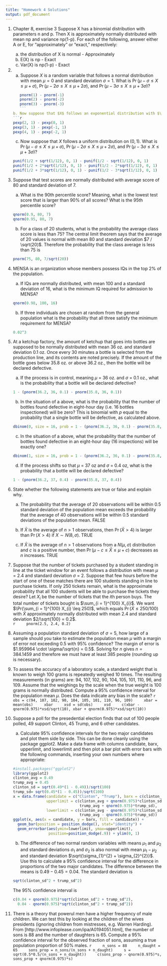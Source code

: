 ```yaml
---
title: "Homework 4 Solutions"
output: pdf_document
---
```


1. Chapter 8, exercise 3
    Suppose X has a binomial distribution with parameters n and p. Then X is approximately normally distributed with mean np and variance np(1-p). For each of the following, answer either A or E, for “approximately” or “exact,” respectively:
    (a) the distribution of X is normal - Approximately
    (b) E(X) is np - Exact
    (c) Var(X) is np(1-p) - Exact

     
2. a. Suppose $X$ is a random variable that follows a normal distribution with mean $\mu = 0$ and standard deviation $\sigma = 1$.  What is $\Pr(\mu - \sigma \leq X \leq \mu + \sigma)$, $\Pr(\mu - 2 \sigma \leq X \leq \mu + 2 \sigma)$, and $\Pr(\mu - 3 \sigma \leq X \leq \mu + 3 \sigma)$?
    ```r
    pnorm(1) - pnorm(-1)
    pnorm(2) - pnorm(-2)
    pnorm(3) - pnorm(-3)
    ```
    b. Now suppose that $X$ follows an exponential distribution with $\lambda = 1$.  What is $\Pr(\mu - \sigma \leq X \leq \mu + \sigma)$, $\Pr(\mu - 2 \sigma \leq X \leq \mu + 2 \sigma)$, and $\Pr(\mu - 3 \sigma \leq X \leq \mu + 3 \sigma)$?
    ```r
    pexp(2, 1) - pexp(0, 1)
    pexp(3, 1) - pexp(-1, 1)
    pexp(4, 1) - pexp(-2, 1)
    ```
    c.  Now suppose that $X$ follows a uniform distribution on $(0, 1)$.  What is $\Pr(\mu - \sigma \leq X \leq \mu + \sigma)$, $\Pr(\mu - 2 \sigma \leq X \leq \mu + 2 \sigma)$, and $\Pr(\mu - 3 \sigma \leq X \leq \mu + 3 \sigma)$?
    ```r
    punif(1/2 + sqrt(1/12), 0, 1) - punif(1/2 - sqrt(1/12), 0, 1)
    punif(1/2 + 2*sqrt(1/12), 0, 1) - punif(1/2 - 2*sqrt(1/12), 0, 1)
    punif(1/2 + 3*sqrt(1/12), 0, 1) - punif(1/2 - 3*sqrt(1/12), 0, 1)
    ```

    
3. Suppose that test scores are normally distributed with average score of $80$ and standard deviation of 7.  
    a. What is the $90$th percentile score?  Meaning, what is the lowest test score that is larger than $90 \%$ of all scores?  What is the $95$th percentile score?
    ```r
    qnorm(0.9, 80, 7)
    qnorm(0.95, 80, 7)
    ```
    
    b.  For a class of 20 students, what is the probability the average class score is less than $75$?
    The central limit theorem says that the average of $20$ values is normal with mean $80$ and standard deviation $7 / \sqrt(20)$.  Therefore the probability that the class average is less than 75 is 
    ```r
    pnorm(75, 80, 7/sqrt(20))
    ```
    
4. MENSA is an organization whose members possess IQs in the top $2 \%$ of the population.
    a. If IQs are normally distributed, with mean 100 and a standard deviation of 16, what is the minimum IQ required for admission to MENSA?
    ```r
    qnorm(0.98, 100, 16)
    ```
    
    b. If three individuals are chosen at random from the general population what is the probability that all three satisfy the minimum requirement for MENSA?
    ```r
    0.02^3
    ```

5. At a ketchup factory, the amount of ketchup that goes into bottles are supposed to be normally distributed with mean 36 oz. and standard deviation 0.1 oz. Once every 30 minutes a bottle is selected from the production line, and its contents are noted precisely. If the amount of the bottle goes below 35.8 oz. or above 36.2 oz., then the bottle will be declared defective.
    a. If the process is in control, meaning $\mu$ = 36 oz. and $\sigma$ = 0.1 oz., what is the probability that a bottle will be declared defective?
    ```r
    1 - (pnorm(36.2, 36, 0.1) - pnorm(35.8, 36, 0.1))
    ```
    
    b. In the situation of a above, what is the probability that the number of bottles found defective in eight-hour day (i.e. 16 bottles inspectioned) will be zero?
    This is binomial with $p$ equal to the probability that a single bottle will be defective, as calculated above.
    ```r
    dbinom(0, size = 16, prob = 1 - (pnorm(36.2, 36, 0.1) - pnorm(35.8, 36, 0.1)))
    ```
    
    c. In the situation of a above, what the probability that the number of bottles found defective in an eight-hour day (16 inspections) will be exactly one?
    ```r
    dbinom(1, size = 16, prob = 1 - (pnorm(36.2, 36, 0.1) - pnorm(35.8, 36, 0.1)))
    ```
    
    d. If the process shifts so that $\mu$ = 37 oz and $\sigma$ = 0.4 oz, what is the probability that a bottle will be declared defective?
    ```r
    1 - (pnorm(36.2, 37, 0.4) - pnorm(35.8, 37, 0.4))
    ```
    

6. State whether the following statements are true or false and explain why.
    a. The probability that the average of 20 observations will be within $0.5$ standard deviation of the population mean exceeds the probability that the average of 40 observations will be within $0.5$ standard deviations of the population mean.
    FALSE
    
    b.  If $\bar{X}$ is the average of $n > 1$ observations, then $\Pr(\bar{X} > 4)$ is larger than $\Pr(X > 4)$ if $X \sim N(8, \sigma)$.
    TRUE
    
    c. If $\bar{X}$ is the average of $n > 1$ observations from a $N(\mu, \sigma)$ distribution and $c$ is a positive number, then $\Pr(\mu - c \leq \bar{X} \leq \mu + c)$ decreases as $n$ increases.
    TRUE

7. Suppose that the number of tickets purchased by a student standing in line at the ticket window for an event follows a distribution with mean $\mu$ = 2.4 and standard deviation $\sigma$ = 2. Suppose that few hours before the start of one of these matches there are 100 students standing in line to purchase tickets. If only 250 tickets remain, what is the approximate probability that all 100 students will be able to purchase the tickets they desire?
    Let $X_{i}$ be the number of tickets that the $i$th person buys.  The total number of tickets bought is $\sum_{i = 1}^{100} X_{i}$.  We want $\Pr(\sum_{i = 1}^{100} X_{i} \leq 250)$, which equals $\Pr(\bar{X} \leq 250 / 100)$ with $\bar{X}$ approximately normally distributed with mean 2.4 and standard deviation $2/\sqrt{100} = 0.2$.  
    ```r
    pnorm(2.5, 2.4, 0.2)
    ```

8. Assuming a population standard deviation of $\sigma = 5$, how large of a sample should you take to estimate the population mean $\mu$ with a margin of error not exceeding $0.5$ with $95 \%$ confidence?
    The margin of error is $1.959964 \cdot \sigma/\sqrt{n} = 0.5$.  Solving for $n$ gives $n = 384.1459$ and therefore we must have at least 385 people (rounding up is necessary).

9. To assess the accuracy of a laboratory scale, a standard weight that is known to
weigh 100 grams is repeatedly weighed 10 times. The resulting measurements (in grams) are: 94, 107, 102, 90, 104, 105, 101, 110, 96, and 109. Assume that the weighings by the scale when the true weight is 100 grams is normally distributed. Compute a $95 \%$ confidence interval for the population mean $\mu$.  Does the data indicate any bias in the scale?
    ```r
    obs = c(94, 107, 102, 90, 104, 105, 101, 110, 96, 109)
    xbar = mean(obs)
    xbar
    xsd = sd(obs)
    xsd
    c(xbar - qnorm(0.975)*xsd/sqrt(10), xbar + qnorm(0.975)*xsd/sqrt(10))
    ```

10. Suppose a poll for the presedential election finds that out of 100 people polled, 49 support Clinton, 45 Trump, and 6 other candidates.  
    a. Calculate $95 \%$ confidence intervals for the two major candidates and plot them side by side.  This can be done cleanly using the package ggplot2.  Make a data frame with columns candidate, barx, upperlimit, and lowerlimit and then plot a bar plot with error bars with the following commands, inserting your own numbers where appropriate:
    ```r
    #install.packages("ggplot2")
    library(ggplot2)
    clinton_avg = 0.49
    trump_avg = 0.45
    clinton_sd = sqrt(0.49*(1 - 0.49))/sqrt(100)
    trump_sd= sqrt(0.45*(1 - 0.45))/sqrt(100)
    x = data.frame(candidate = c("Clinton", "Trump"), barx = c(clinton_avg, trump_avg), 
                   upperlimit = c(clinton_avg + qnorm(0.975)*clinton_sd, 
                                  trump_avg + qnorm(0.975)*trump_sd), 
                   lowerlimit = c(clinton_avg - qnorm(0.975)*clinton_sd, 
                                  trump_avg - qnorm(0.975)*trump_sd))
    ggplot(x, aes(x = candidate, y = barx, fill = candidate)) + 
      geom_bar(position = position_dodge(), stat="identity") + 
      geom_errorbar(aes(ymin=lowerlimit, ymax=upperlimit), 
                    position=position_dodge(.9)) + ylim(0, 1)
    ```
    
    b. The difference of two normal random variables with means $\mu_{1}$ and $\mu_{2}$ and standard deviations $\sigma_{1}$ and $\sigma_{2}$ is also normal with mean $\mu_{1} - \mu_{2}$ and standard deviation $\sqrt{\sigma_{1}^{2} + \sigma_{2}^{2}}$.  Use this to calculate a $95 \%$ confidence interval for the difference in proportions of the two major candidates.
    The difference between the means is $0.49 - 0.45 = 0.04$.  The standard deviation is 
    ```r
    sqrt(clinton_sd^2 + trump_sd^2)
    ```
    The $95 \%$ confidence interval is 
    ```r
    c(0.04 + qnorm(0.975)*sqrt(clinton_sd^2 + trump_sd^2),  
      0.04 - qnorm(0.975)*sqrt(clinton_sd^2 + trump_sd^2))
    ```
    
11. There is a theory that powerul men have a higher frequency of male children.  We can test this by looking at the children of the wives presidents (ignoring children from mistresses, e.g. Warren Harding).  From [http://www.infoplease.com/ipa/A0194051.html], the number of sons is 88 and the number of daughters is 65.  Compute a $95 \%$ confidence interval for the observed fraction of sons, assuming a true population proportion of $50 \%$ males.
    ```r
    n_sons = 88
    n_daught = 65
    sons_prop = n_sons/(n_sons + n_daught)
    s = sqrt(0.5*0.5/(n_sons + n_daught))
    c(sons_prop - qnorm(0.975)*s, sons_prop + qnorm(0.975)*s)
    ```
